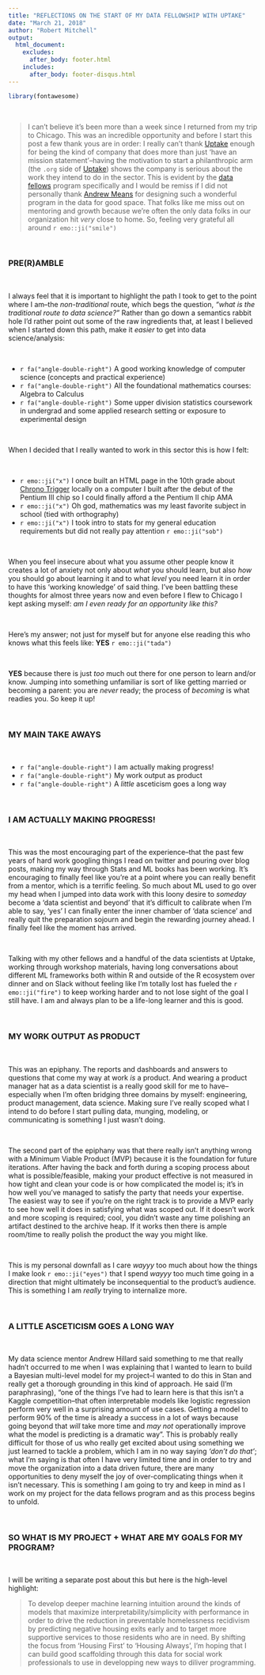 ```yaml
---
title: "REFLECTIONS ON THE START OF MY DATA FELLOWSHIP WITH UPTAKE"
date: "March 21, 2018"
author: "Robert Mitchell"
output:
  html_document:
    excludes:
      after_body: footer.html
    includes:
      after_body: footer-disqus.html
---
```


```r
library(fontawesome)
```

<br>

> I can't believe it's been more than a week since I returned from my trip to Chicago. This was an incredible opportunity and before I start this post a few thank yous are in order: I really can't thank [Uptake](www.uptake.com) enough for being the kind of company that does more than just 'have an mission statement'--having the motivation to start a philanthropic arm (the `.org` side of [Uptake](www.uptake.org)) shows the company is serious about the work they intend to do in the sector. This is evident by the [data fellows](https://www.uptake.org/data-fellows.html) program specifically and I would be remiss if I did not personally thank [Andrew Means](http://meanswelldoesgood.com/) for designing such a wonderful program in the data for good space. That folks like me miss out on mentoring and growth because we're often the only data folks in our organization hit _very_ close to home. So, feeling very grateful all around `r emo::ji("smile")`

<br>

### PRE(R)AMBLE

<br>

I always feel that it is important to highlight the path I took to get to the point where I am--the _non-traditional_ route, which begs the question, _"what is the traditional route to data science?"_ Rather than go down a semantics rabbit hole I'd rather point out some of the raw ingredients that, at least I believed when I started down this path, make it _easier_ to get into data science/analysis:

<br>

<ul>
  <li>`r fa("angle-double-right")` A good working knowledge of computer science (concepts and practical experience)</li>
  <li>`r fa("angle-double-right")` All the foundational mathematics courses: Algebra to Calculus</li>
  <li>`r fa("angle-double-right")` Some upper division statistics coursework in undergrad and some applied research setting or exposure to experimental design</li>
</ul>

<br>

When I decided that I really wanted to work in this sector this is how I felt:

<br>

<ul>
  <li>`r emo::ji("x")` I once built an HTML page in the 10th grade about [Chrono Trigger](https://en.wikipedia.org/wiki/Chrono_Trigger) locally on a computer I built after the debut of the Pentium III chip so I could finally afford a the Pentium II chip AMA</li>
  <li>`r emo::ji("x")` Oh god, mathematics was my least favorite subject in school (tied with orthography)</li>
  <li>`r emo::ji("x")` I took intro to stats for my general education requirements but did not really pay attention `r emo::ji("sob")`</li>
</ul>

<br>

When you feel insecure about what you assume other people know it creates a lot of anxiety not only about _what_ you should learn, but also _how_ you should go about learning it and to what _level_ you need learn it in order to have this 'working knowledge' of said thing. I've been battling these thoughts for almost three years now and even before I flew to Chicago I kept asking myself: _am I even ready for an opportunity like this?_

<br>

Here's my answer; not just for myself but for anyone else reading this who knows what this feels like: __YES__ `r emo::ji("tada")`

<br>

__YES__ because there is just _too_ much out there for one person to learn and/or know. Jumping into something unfamiliar is sort of like getting married or becoming a parent: you are _never_ ready; the process of _becoming_ is what readies you. So keep it up!

<br>

### MY MAIN TAKE AWAYS

<br>

<ul>
  <li>`r fa("angle-double-right")` I am actually making progress!</li>
  <li>`r fa("angle-double-right")` My work output as product</li>
  <li>`r fa("angle-double-right")` A _little_ asceticism goes a long way</li>
</ul>

<br>

### I AM ACTUALLY MAKING PROGRESS!

<br>

This was the most encouraging part of the experience--that the past few years of hard work googling things I read on twitter and pouring over blog posts, making my way through Stats and ML books has been working. It's encouraging to finally feel like you're at a point where you can really benefit from a mentor, which is a terrific feeling. So much about ML used to go over my head when I jumped into data work with this loony desire to _someday_ become a 'data scientist and beyond' that it's difficult to calibrate when I'm able to say, 'yes' I can finally enter the inner chamber of 'data science' and really quit the preparation sojourn and begin the rewarding journey ahead. I finally feel like the moment has arrived.

<br>

Talking with my other fellows and a handful of the data scientists at Uptake, working through workshop materials, having long conversations about different ML frameworks both within R and outside of the R ecosystem over dinner and on Slack without feeling like I'm totally lost has fueled the `r emo::ji("fire")` to keep working harder and to not lose sight of the goal I still have. I am and always plan to be a life-long learner and this is good.

<br>

### MY WORK OUTPUT AS PRODUCT

<br>

This was an epiphany. The reports and dashboards and answers to questions that come my way at work _is_ a product. And wearing a product manager hat as a data scientist is a really good skill for me to have--especially when I'm often bridging three domains by myself: engineering, product management, data science. Making sure I've really scoped what I intend to do before I start pulling data, munging, modeling, or communicating is something I just wasn't doing. 

<br>

The second part of the epiphany was that there really isn't anything wrong with a Minimum Viable Product (MVP) because it is the foundation for future iterations. After having the back and forth during a scoping process about what is possible/feasible, making your product effective is not measured in how tight and clean your code is or how complicated the model is; it's in how well you've managed to satisfy the party that needs your expertise. The easiest way to see if you're on the right track is to provide a MVP early to see how well it does in satisfying what was scoped out. If it doesn't work and more scoping is required; cool, you didn't waste any time polishing an artifact destined to the archive heap. If it works then there is ample room/time to really polish the product the way you might like. 

<br>

This is my personal downfall as I care _wayyy_ too much about how the things I make look `r emo::ji("eyes")` that I spend _wayyy_ too much time going in a direction that might ultimately be inconsequential to the product's audience. This is something I am _really_ trying to internalize more. 

<br>

### A LITTLE ASCETICISM GOES A LONG WAY

<br>

My data science mentor Andrew Hillard said something to me that really hadn't occurred to me when I was explaining that I wanted to learn to build a Bayesian multi-level model for my project--I wanted to do this in Stan and really get a thorough grounding in this kind of approach. He said (I'm paraphrasing), "one of the things I've had to learn here is that this isn't a Kaggle competition--that often interpretable models like logistic regression perform very well in a surprising amount of use cases. Getting a model to perform 90% of the time is already a success in a lot of ways because going beyond that _will_ take more time and _may not_ operationally improve what the model is predicting is a dramatic way". This is probably really difficult for those of us who really get excited about using something we just learned to tackle a problem, which I am in no way saying _'don't do that'_; what I'm saying is that often I have very limited time and in order to try and move the organization into a data driven future, there are many opportunities to deny myself the joy of over-complicating things when it isn't necessary. This is something I am going to try and keep in mind as I work on my project for the data fellows program and as this process begins to unfold.

<br>

### SO WHAT IS MY PROJECT + WHAT ARE MY GOALS FOR MY PROGRAM?

<br>

I will be writing a separate post about this but here is the high-level highlight:

> To develop deeper machine learning intuition around the kinds of models that maximize interpretability/simplicity with performance in order to drive the reduction in preventable homelessness recidivism by predicting negative housing exits early and to target more supportive services to those residents who are in need. By shifting the focus from 'Housing First' to 'Housing Always', I'm hoping that I can build good scaffolding through this data for social work professionals to use in developping new ways to diliver programming. 

<br>
<br>
<br>
